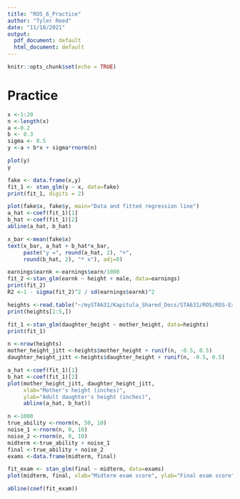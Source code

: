 ```yaml
---
title: "ROS_6_Practice"
author: "Tyler Reed"
date: "11/18/2021"
output:
  pdf_document: default
  html_document: default
---
```


```r
knitr::opts_chunk$set(echo = TRUE)
```
# Practice

```r

x <-1:20
n <-length(x) 
a <-0.2 
b <- 0.3
sigma <- 0.5
y <-a + b*x + sigma*rnorm(n)

plot(y)
y

```

```r

fake <- data.frame(x,y)
fit_1 <- stan_glm(y ~ x, data=fake)
print(fit_1, digits = 2)

```

```r
plot(fake$x, fake$y, main="Data and fitted regression line") 
a_hat <-coef(fit_1)[1] 
b_hat <-coef(fit_1)[2] 
abline(a_hat, b_hat)

x_bar <-mean(fake$x) 
text(x_bar, a_hat + b_hat*x_bar, 
     paste("y =", round(a_hat, 2), "+",
     round(b_hat, 2), "* x"), adj=0)


```

```r

earnings$earnk <-earnings$earn/1000 
fit_2 <-stan_glm(earnk ~ height + male, data=earnings) 
print(fit_2)
R2 <-1 - sigma(fit_2)^2 / sd(earnings$earnk)^2


```

```r

heights <-read.table("~/mySTA631/Kapitula_Shared_Docs/STA631/ROS/ROS-Examples-master/PearsonLee/data/Heights.txt", header=TRUE) 
print(heights[1:5,])

fit_1 <-stan_glm(daughter_height ~ mother_height, data=heights) 
print(fit_1)

n <-nrow(heights) 
mother_height_jitt <-heights$mother_height + runif(n, -0.5, 0.5) 
daughter_height_jitt <-heights$daughter_height + runif(n, -0.5, 0.5)

a_hat <-coef(fit_1)[1] 
b_hat <-coef(fit_1)[2] 
plot(mother_height_jitt, daughter_height_jitt, 
     xlab="Mother's height (inches)",
     ylab="Adult daughter's height (inches)",
     abline(a_hat, b_hat))

```

```r
n <-1000
true_ability <-rnorm(n, 50, 10) 
noise_1 <-rnorm(n, 0, 10) 
noise_2 <-rnorm(n, 0, 10) 
midterm <-true_ability + noise_1 
final <-true_ability + noise_2 
exams <-data.frame(midterm, final)

fit_exam <- stan_glm(final ~ midterm, data=exams)
plot(midterm, final, xlab="Midterm exam score", ylab="Final exam score")

abline(coef(fit_exam)) 


```
